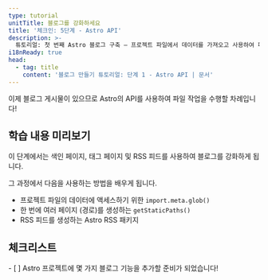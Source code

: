 ```yaml
---
type: tutorial
unitTitle: 블로그를 강화하세요
title: '체크인: 5단계 - Astro API'
description: >-
  튜토리얼: 첫 번째 Astro 블로그 구축 — 프로젝트 파일에서 데이터를 가져오고 사용하여 페이지 콘텐츠 및 경로를 동적으로 생성
i18nReady: true
head:
  - tag: title
    content: '블로그 만들기 튜토리얼: 단계 1 - Astro API | 문서'
---
```


이제 블로그 게시물이 있으므로 Astro의 API를 사용하여 파일 작업을 수행할 차례입니다!

## 학습 내용 미리보기

이 단계에서는 색인 페이지, 태그 페이지 및 RSS 피드를 사용하여 블로그를 강화하게 됩니다.

그 과정에서 다음을 사용하는 방법을 배우게 됩니다.
- 프로젝트 파일의 데이터에 액세스하기 위한 `import.meta.glob()`
- 한 번에 여러 페이지 (경로)를 생성하는 `getStaticPaths()`
- RSS 피드를 생성하는 Astro RSS 패키지

<Box icon="check-list">

## 체크리스트

<Checklist>
- [ ] Astro 프로젝트에 몇 가지 블로그 기능을 추가할 준비가 되었습니다!
</Checklist>
</Box>

